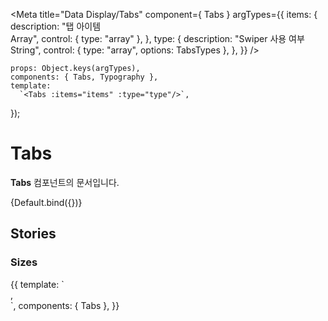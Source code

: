 
<Meta
    title="Data Display/Tabs"
    component={ Tabs }
    argTypes={{
        items: {
            description: "탭 아이템<br/>Array",
            control: { type: "array" },
        },
        type: {
            description: "Swiper 사용 여부<br/>String",
            control: {
                type: "array",
                options: TabsTypes
            },
        },
    }}
/>

    props: Object.keys(argTypes),
    components: { Tabs, Typography },
    template:
      `<Tabs :items="items" :type="type"/>`,
});

# Tabs

**Tabs** 컴포넌트의 문서입니다.

<Story name="Default" height="100px">
    {Default.bind({})}
</Story>

<ArgsTable story="Default" />

## Stories
### Sizes
<Canvas>
    <Story name="Sizes" height="100px">
        {{
            template: `
                <div>
                    <Tabs/>,
                </div>
        `,
            components: { Tabs },
        }}
    </Story>
</Canvas>
